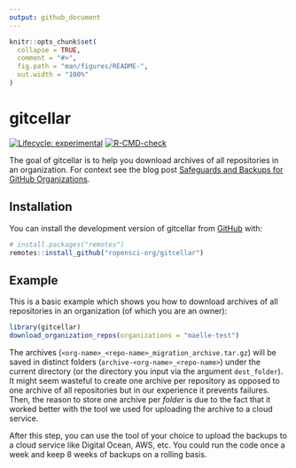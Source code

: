 ```yaml
---
output: github_document
---
```


<!-- README.md is generated from README.Rmd. Please edit that file -->

```r
knitr::opts_chunk$set(
  collapse = TRUE,
  comment = "#>",
  fig.path = "man/figures/README-",
  out.width = "100%"
)
```

# gitcellar

<!-- badges: start -->
[![Lifecycle: experimental](https://img.shields.io/badge/lifecycle-experimental-orange.svg)](https://lifecycle.r-lib.org/articles/stages.html#experimental)
[![R-CMD-check](https://github.com/ropensci-org/gitcellar/workflows/R-CMD-check/badge.svg)](https://github.com/ropensci-org/gitcellar/actions)
<!-- badges: end -->

The goal of gitcellar is to help you download archives of all repositories in an organization.
For context see the blog post [Safeguards and Backups for GitHub Organizations](https://ropensci.org/blog/2022/03/22/safeguards-and-backups-for-github-organizations/).

## Installation

You can install the development version of gitcellar from [GitHub](https://github.com/) with:

``` r
# install.packages("remotes")
remotes::install_github("ropensci-org/gitcellar")
```

## Example

This is a basic example which shows you how to download archives of all repositories in an organization (of which you are an owner):

```r
library(gitcellar)
download_organization_repos(organizations = "maelle-test")
```

The archives (`<org-name>_<repo-name>_migration_archive.tar.gz`) will be saved in distinct folders (`archive-<org-name>_<repo-name>`) under the current directory (or the directory you input via the argument `dest_folder`).
It might seem wasteful to create one archive per repository as opposed to one archive of all repositories but in our experience it prevents failures.
Then, the reason to store one archive per _folder_ is due to the fact that it worked better with the tool we used for uploading the archive to a cloud service.

After this step, you can use the tool of your choice to upload the backups to a cloud service like Digital Ocean, AWS, etc.
You could run the code once a week and keep 8 weeks of backups on a rolling basis.
